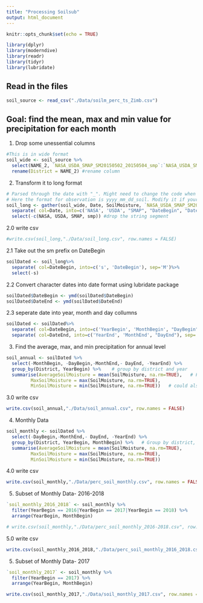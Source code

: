 ```yaml
---
title: "Processing Soilsub"
output: html_document
---
```


```r
knitr::opts_chunk$set(echo = TRUE)
```

```r
library(dplyr)
library(moderndive)
library(readr)
library(tidyr)
library(lubridate)
```

## Read in the files
```r
soil_source <- read_csv("./Data/soilm_perc_ts_Zimb.csv")


```

## Goal: find the mean, max and min value for precipitation for each month

1. Drop some unessential columns 
```r
#This is in wide format
soil_wide <- soil_source %>% 
  select(NAME_2, `NASA_USDA_SMAP_SM20150502_20150504_smp`:`NASA_USDA_SMAP_SM20211229_20211231_smp`) %>% #select needed columns--Districts and observations
  rename(District = NAME_2) #rename column
```

2. Transform it to long format
```r
# Parsed through the date with "_". Might need to change the code when it comes with different format
# Here the format for observation is yyyy_mm_dd_soil. Modify it if your observation comes with a different format.
soil_long <- gather(soil_wide, Date, SoilMoisture, `NASA_USDA_SMAP_SM20150502_20150504_smp`:`NASA_USDA_SMAP_SM20211229_20211231_smp`)%>% 
  separate( col=Date, into=c('NASA', 'USDA', "SMAP", "DateBegin", "DateEnd", "smp"), sep='_') %>% # Parsed it into Year/Month/Day
  select(-c(NASA, USDA, SMAP, smp)) #drop the string segment

```
2.0 write csv
```r
#write.csv(soil_long,"./Data/soil_long.csv", row.names = FALSE)
```

2.1 Take out the sm prefix on DateBegin
```r

soilDated <- soil_long%>%
  separate( col=DateBegin, into=c('s', 'DateBegin'), sep='M')%>% 
  select(-s) 
```

2.2 Convert character dates into date format using lubridate package
```r
soilDated$DateBegin <- ymd(soilDated$DateBegin)
soilDated$DateEnd <- ymd(soilDated$DateEnd)

```

2.3 seperate date into year, month and day collumns
```r
soilDated <- soilDated%>%
  separate( col=DateBegin, into=c('YearBegin', 'MonthBegin', "DayBegin"), sep='-') %>% # Parsed it into Year/Month/Day
  separate( col=DateEnd, into=c('YearEnd', 'MonthEnd', "DayEnd"), sep='-')  # Parsed it into Year/Month/Day

```


3. Find the average, max, and min precipitation for annual level
```r
soil_annual <- soilDated %>% 
  select(-MonthBegin, -DayBegin,-MonthEnd,- DayEnd, -YearEnd) %>% 
  group_by(District, YearBegin) %>%    # group by district and year
  summarise(AverageSoilMoisture = mean(SoilMoisture, na.rm=TRUE),   # Find the mean, max, min by district
         MaxSoilMoisture = max(SoilMoisture, na.rm=TRUE),
         MinSoilMoisture = min(SoilMoisture, na.rm=TRUE))   # could also find median, standard deviation, z-score if needed


```

3.0 write csv
```r
write.csv(soil_annual,"./Data/soil_annual.csv", row.names = FALSE)
```



4. Monthly Data
```r
soil_monthly <- soilDated %>% 
  select(-DayBegin,-MonthEnd,- DayEnd, -YearEnd) %>% 
  group_by(District, YearBegin, MonthBegin) %>%   # Group by district, year and month
  summarise(AverageSoilMoisture = mean(SoilMoisture, na.rm=TRUE),   
         MaxSoilMoisture = max(SoilMoisture, na.rm=TRUE),
         MinSoilMoisture = min(SoilMoisture, na.rm=TRUE))

```

4.0 write csv
```r
write.csv(soil_monthly,"./Data/perc_soil_monthly.csv", row.names = FALSE)
```


5. Subset of Monthly Data- 2016-2018
```r
`soil_monthly_2016_2018` <- soil_monthly %>% 
  filter(YearBegin == 2016|YearBegin == 2017|YearBegin == 2018) %>% 
  arrange(YearBegin, MonthBegin)

# write.csv(soil_monthly,"./Data/perc_soil_monthly_2016-2018.csv", row.names = FALSE)
```

5.0 write csv
```r
write.csv(soil_monthly_2016_2018,"./Data/perc_soil_monthly_2016_2018.csv", row.names = FALSE)
```

5. Subset of Monthly Data- 2017
```r
`soil_monthly_2017` <- soil_monthly %>% 
  filter(YearBegin == 2017) %>% 
  arrange(YearBegin, MonthBegin)

write.csv(soil_monthly_2017,"./Data/soil_monthly_2017.csv", row.names = FALSE)
```
